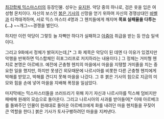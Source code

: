 [[최강합체 믹스마스터]]의 등장인물. 성우는 [[유지원]]. 악당 중의 하나로, 검은 옷을 입은 여성형 몬치이다. 자신의 보스인 [[붉은 기사]]의 신망을 얻기 위하여 자신의 경쟁상대인 [[바벨]]과 티격태격하며, 서로 믹스 마스터 4명과 그 헨치들에게 깨지며 '''목표 실패율을 다투는(...)''' ~~개그~~경쟁을 벌인다.

하지만 이런 악당이 그렇듯 늘 자뻑만 하다가 실패하고 [[아줌마]] 취급을 받는 등 안습 일색이다.

그리고 9화에서 정체가 밝혀지는데,[* 그 화 제목은 악당이 된 데엔 다 이유가 있겠지만 악행을 반복하면 믹스합체인 히포그리프로 저지하라는 내용이다.] 그 정체는 거미형 헨치로 본명은 아르베크. 예전에 곤충형 헨치의 마을에서 마을을 지탱할 거미줄을 치는 중요한 일을 했지만, 하지만 못생긴 외모때문에 나르시아를 비롯한 다른 곤충형 헨치에게 박해를 받았고, 박해를 견디지 못해 마을을 나갔다. 그 후 붉은 기사의 힘으로 지금의 미모와 힘을 손에 넣어 마을을 지배해 폭정을 일삼았다.

마지막에는 믹스마스터들을 쓰러뜨리기 위해 자기 자신과 나르시아를 믹스해 덤비지만 패배해 원래의 모습으로 돌아온다. 그리고 나르시아의 사과를 받아들여[* 이때 아르베크를 돌봐주던 인물이 원래대로 돌아온 아르베크에게 화를 내려던 마을 헨치들을 꾸짖어 큰 역할을 한다.] 붉은 기사가 토사구팽하려던 마을을 지켜낸다.
